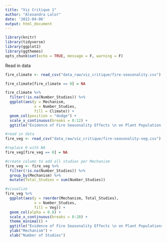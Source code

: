 ```yaml
---
title: "Viz Critique 1"
author: "Alexandra Lalor"
date: '2022-04-06'
output: html_document
---
```


```r
library(knitr)
library(tidyverse)
library(ggplot2)
library(ggthemes)
opts_chunk$set(echo = TRUE, message = F, warning = F)
```

Read in data
```r
fire_climate <- read_csv("data_raw/viz_critique/fire-seasonality.csv")

fire_climate[fire_climate == 0] = NA

fire_climate %>% 
  filter(!is.na(Number_Studies)) %>% 
  ggplot(aes(y = Mechanism,
             x = Number_Studies,
             fill = Climate)) +
  geom_col(position = "dodge") +
  scale_x_continuous(breaks = 0:12) +
  ggtitle("Evidence of Fire Seasonality Effects \n on Plant Population Persistence")
```

```r
#read in data
fire_veg <- read_csv("data_raw/viz_critique/fire-seasonality-veg.csv")

#replace 0 with NA
fire_veg[fire_veg == 0] = NA

#create column to add all studies per Mechanism
fire_veg <- fire_veg %>% 
  filter(!is.na(Number_Studies)) %>% 
  group_by(Mechanism) %>% 
  mutate(Total_Studies = sum(Number_Studies))

#visualize
fire_veg %>% 
  ggplot(aes(y = reorder(Mechanism, Total_Studies),
             x = Number_Studies,
             fill = Veg)) +
  geom_col(alpha = 0.8) +
  scale_x_continuous(breaks = 0:20) +
  theme_minimal() +
  ggtitle("Evidence of Fire Seasonality Effects \n on Plant Populations") +
  ylab("Mechanism") +
  xlab("Number of Studies")

```

